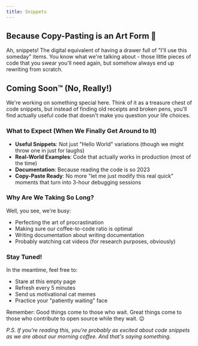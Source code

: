 ```yaml
---
title: Snippets
---
```


## Because Copy-Pasting is an Art Form 🎨

Ah, snippets! The digital equivalent of having a drawer full of "I'll use this someday" items. You know what we're talking about - those little pieces of code that you swear you'll need again, but somehow always end up rewriting from scratch.

## Coming Soon™ (No, Really!)

We're working on something special here. Think of it as a treasure chest of code snippets, but instead of finding old receipts and broken pens, you'll find actually useful code that doesn't make you question your life choices.

### What to Expect (When We Finally Get Around to It)

- **Useful Snippets**: Not just "Hello World" variations (though we might throw one in just for laughs)
- **Real-World Examples**: Code that actually works in production (most of the time)
- **Documentation**: Because reading the code is so 2023
- **Copy-Paste Ready**: No more "let me just modify this real quick" moments that turn into 3-hour debugging sessions

### Why Are We Taking So Long?

Well, you see, we're busy:
- Perfecting the art of procrastination
- Making sure our coffee-to-code ratio is optimal
- Writing documentation about writing documentation
- Probably watching cat videos (for research purposes, obviously)

### Stay Tuned!

In the meantime, feel free to:
- Stare at this empty page
- Refresh every 5 minutes
- Send us motivational cat memes
- Practice your "patiently waiting" face

Remember: Good things come to those who wait. Great things come to those who contribute to open source while they wait. 😉

*P.S. If you're reading this, you're probably as excited about code snippets as we are about our morning coffee. And that's saying something.*

